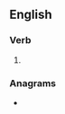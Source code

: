 ==English==

===Verb===
{{head|en|present participle}}

# {{present participle of|rick|lang=en|nocat=1}}

===Anagrams===
* {{anagrams|en|a=cgiiknr|kingric}}